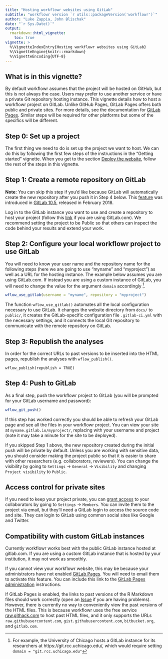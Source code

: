 ```yaml
---
title: "Hosting workflowr websites using GitLab"
subtitle: "workflowr version `r utils::packageVersion('workflowr')`"
author: "Luke Zappia, John Blischak"
date: "`r Sys.Date()`"
output:
  rmarkdown::html_vignette:
    toc: true
vignette: >
  %\VignetteIndexEntry{Hosting workflowr websites using GitLab}
  %\VignetteEngine{knitr::rmarkdown}
  %\VignetteEncoding{UTF-8}
---
```


## What is in this vignette?

By default workflowr assumes that the project will be hosted on GitHub, but this
is not always the case. Users may prefer to use another service or have a
private Git repository hosting instance. This vignette details how to host a
workflowr project on GitLab. Unlike GitHub Pages, GitLab Pages offers both
public and private sites. For more details, see the documentation for [GitLab
Pages][gitlab-pages]. Similar steps will be required for other platforms but
some of the specifics will be different.

[gitlab-pages]: https://docs.gitlab.com/ee/ci/yaml/README.html#pages

## Step 0: Set up a project

The first thing we need to do is set up the project we want to host. We can do
this by following the first few steps of the instructions in the "Getting
started" vignette. When you get to the section [Deploy the
website](wflow-01-getting-started.html#deploy-the-website), follow the rest of
the steps in this vignette.

## Step 1: Create a remote repository on GitLab

**Note:** You can skip this step if you'd like because GitLab will automatically
create the new repository after you push it in Step 4 below. This
[feature][push-to-create-a-new-project] was introduced in [GitLab
10.5][gitlab-10.5], released in February 2018.

[push-to-create-a-new-project]: https://docs.gitlab.com/ee/gitlab-basics/create-project.html#push-to-create-a-new-project
[gitlab-10.5]: https://about.gitlab.com/2018/02/22/gitlab-10-5-released/

Log in to the GitLab instance you want to use and create a repository to host
your project (follow this [link](https://gitlab.com/projects/new) if you are
using GitLab.com). We recommend setting the project to be Public so that others
can inspect the code behind your results and extend your work.

## Step 2: Configure your local workflowr project to use GitLab

You will need to know your user name and the repository name for the following
steps (here we are going to use "myname" and "myproject") as well as a URL for
the hosting instance. The example below assumes you are using GitLab.com. If
instead you are using a custom instance of GitLab, you will need to change the
value for the argument `domain` accordingly ^[For example, the University of
Chicago hosts a GitLab instance for its researchers at
https://git.rcc.uchicago.edu/, which would require setting `domain =
"git.rcc.uchicago.edu"`].

```r
wflow_use_gitlab(username = "myname", repository = "myproject")
```

The function `wflow_use_gitlab()` automates all the local configuration
necessary to use GitLab. It changes the website directory from `docs/` to
`public/`, it creates the GitLab-specific configuration file `.gitlab-ci.yml`
with the necessary settings, and it connects the local Git repository to
communicate with the remote repository on GitLab.

## Step 3: Republish the analyses

In order for the correct URLs to past versions to be inserted into the HTML
pages, republish the analyses with `wflow_publish()`.

```
wflow_publish(republish = TRUE)
```

## Step 4: Push to GitLab

As a final step, push the workflowr project to GitLab (you will be prompted for
your GitLab username and password):

```r
wflow_git_push()
```

If this step has worked correctly you should be able to refresh your GitLab page
and see all the files in your workflowr project. You can view your site at
`myname.gitlab.io/myproject/`, replacing with your username and project (note it
may take a minute for the site to be deployed).

If you skipped Step 1 above, the new repository created during the initial push
will be private by default. Unless you are working with sensitive data, you
should consider making the project public so that it is easier to share with
other researchers (e.g. collaborators, reviewers). You can change the visibility
by going to `Settings` -> `General` -> `Visibility` and changing `Project
visibility` to `Public`.

## Access control for private sites

If you need to keep your project private, you can [grant access][access-control]
to your collaborators by going to `Settings` -> `Members`. You can invite them
to the project via email, but they'll need a GitLab login to access the source
code and site. They can login to GitLab using common social sites like Google
and Twitter.

[access-control]: https://gitlab.com/help/user/project/pages/pages_access_control.md

## Compatibility with custom GitLab instances

Currently workflowr works best with the public GitLab instance hosted at
gitlab.com. If you are using a custom GitLab instance that is hosted by your
institution, it may not work as smoothly.

If you cannot view your workflowr website, this may be because your
administrators have not enabled [GitLab Pages][gitlab-pages]. You will need to
email them to activate this feature. You can include this link to the [GitLab
Pages administration][gitlab-pages-admin] instructions.

[gitlab-pages-admin]: https://git.rcc.uchicago.edu/help/administration/pages/index.md

If GitLab Pages is enabled, the links to past versions of the R Markdown files
should work correctly (open an [Issue][workflowr-issues] if you are having
problems). However, there is currently no way to conveniently view the past
versions of the HTML files. This is because workflowr uses the free service
[raw.githack.com][] to host past HTML files, and it only supports the URLs
`raw.githubusercontent.com`, `gist.githubusercontent.com`, `bitbucket.org`, and
`gitlab.com`.

[raw.githack.com]: http://raw.githack.com/
[workflowr-issues]: https://github.com/jdblischak/workflowr/issues
